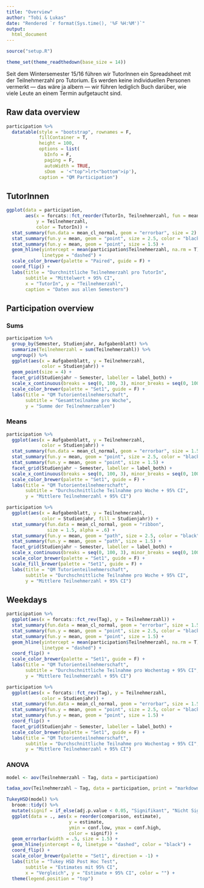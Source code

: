 ```yaml
---
title: "Overview"
author: "Tobi & Lukas"
date: "Rendered `r format(Sys.time(), '%F %H:%M')`"
output:
  html_document
---
```


```r
source("setup.R")

theme_set(theme_readthedown(base_size = 14))
```

Seit dem Wintersemester 15/16 führen wir TutorInnen ein Spreadsheet mit der Teilnehmerzahl pro Tutorium. Es werden keine individuellen Personen vermerkt — das wäre ja albern — wir führen lediglich Buch darüber, wie viele Leute an einem Termin aufgetaucht sind.  

## Raw data overview

```r
participation %>%
  datatable(style = "bootstrap", rownames = F, 
            fillContainer = T, 
            height = 100,
            options = list(
              bInfo = F,
              paging = F,
              autoWidth = TRUE,
              sDom  = '<"top">lrt<"bottom">ip'), 
            caption = "QM Participation")
```

## TutorInnen

```r
ggplot(data = participation, 
       aes(x = forcats::fct_reorder(TutorIn, Teilnehmerzahl, fun = mean), 
           y = Teilnehmerzahl,
           color = TutorIn)) +
  stat_summary(fun.data = mean_cl_normal, geom = "errorbar", size = 2) +
  stat_summary(fun.y = mean, geom = "point", size = 2.5, color = "black") +
  stat_summary(fun.y = mean, geom = "point", size = 1.5) +
  geom_hline(yintercept = mean(participation$Teilnehmerzahl, na.rm = T),
             linetype = "dashed") +
  scale_color_brewer(palette = "Paired", guide = F) +
  coord_flip() +
  labs(title = "Durchnittliche Teilnehmerzahl pro TutorIn",
       subtitle = "Mittelwert + 95% CI",
       x = "TutorIn", y = "Teilnehmerzahl",
       caption = "Daten aus allen Semestern")
```




## Participation overview

### Sums

```r
participation %>%
  group_by(Semester, Studienjahr, Aufgabenblatt) %>%
  summarize(Teilnehmerzahl = sum(Teilnehmerzahl)) %>%
  ungroup() %>%
  ggplot(aes(x = Aufgabenblatt, y = Teilnehmerzahl,
             color = Studienjahr)) +
  geom_point(size = 4) +
  facet_grid(Studienjahr ~ Semester, labeller = label_both) +
  scale_x_continuous(breaks = seq(0, 100, 3), minor_breaks = seq(0, 100, 1)) +
  scale_color_brewer(palette = "Set1", guide = F) +
  labs(title = "QM Tutorienteilnehmerschaft",
       subtitle = "Gesamtteilnahme pro Woche",
       y = "Summe der Teilnehmerzahlen")
```

### Means

```r
participation %>%
  ggplot(aes(x = Aufgabenblatt, y = Teilnehmerzahl,
             color = Studienjahr)) +
  stat_summary(fun.data = mean_cl_normal, geom = "errorbar", size = 1.5) +
  stat_summary(fun.y = mean, geom = "point", size = 2.5, color = "black") +
  stat_summary(fun.y = mean, geom = "point", size = 1.5) +
  facet_grid(Studienjahr ~ Semester, labeller = label_both) +
  scale_x_continuous(breaks = seq(0, 100, 3), minor_breaks = seq(0, 100, 1)) +
  scale_color_brewer(palette = "Set1", guide = F) +
  labs(title = "QM Tutorienteilnehmerschaft",
       subtitle = "Durchschnittliche Teilnahme pro Woche + 95% CI",
       y = "Mittlere Teilnehmerzahl + 95% CI")

participation %>%
  ggplot(aes(x = Aufgabenblatt, y = Teilnehmerzahl,
             color = Studienjahr, fill = Studienjahr)) +
  stat_summary(fun.data = mean_cl_normal, geom = "ribbon", 
               size = 1.5, alpha = .6) +
  stat_summary(fun.y = mean, geom = "path", size = 2.5, color = "black") +
  stat_summary(fun.y = mean, geom = "path", size = 1.5) +
  facet_grid(Studienjahr ~ Semester, labeller = label_both) +
  scale_x_continuous(breaks = seq(0, 100, 3), minor_breaks = seq(0, 100, 1)) +
  scale_color_brewer(palette = "Set1", guide = F) +
  scale_fill_brewer(palette = "Set1", guide = F) +
  labs(title = "QM Tutorienteilnehmerschaft",
       subtitle = "Durchschnittliche Teilnahme pro Woche + 95% CI",
       y = "Mittlere Teilnehmerzahl + 95% CI")
```

## Weekdays

```r
participation %>%
  ggplot(aes(x = forcats::fct_rev(Tag), y = Teilnehmerzahl)) +
  stat_summary(fun.data = mean_cl_normal, geom = "errorbar", size = 1.5) +
  stat_summary(fun.y = mean, geom = "point", size = 2.5, color = "black") +
  stat_summary(fun.y = mean, geom = "point", size = 1.5) +
  geom_hline(yintercept = mean(participation$Teilnehmerzahl, na.rm = T),
             linetype = "dashed") +
  coord_flip() +
  scale_color_brewer(palette = "Set1", guide = F) +
  labs(title = "QM Tutorienteilnehmerschaft",
       subtitle = "Durchschnittliche Teilnahme pro Wochentag + 95% CI",
       y = "Mittlere Teilnehmerzahl + 95% CI")

participation %>%
  ggplot(aes(x = forcats::fct_rev(Tag), y = Teilnehmerzahl,
             color = Studienjahr)) +
  stat_summary(fun.data = mean_cl_normal, geom = "errorbar", size = 1.5) +
  stat_summary(fun.y = mean, geom = "point", size = 2.5, color = "black") +
  stat_summary(fun.y = mean, geom = "point", size = 1.5) +
  coord_flip() +
  facet_grid(Studienjahr ~ Semester, labeller = label_both) +
  scale_color_brewer(palette = "Set1", guide = F) +
  labs(title = "QM Tutorienteilnehmerschaft",
       subtitle = "Durchschnittliche Teilnahme pro Wochentag + 95% CI",
       y = "Mittlere Teilnehmerzahl + 95% CI")
```

### ANOVA

```r
model <- aov(Teilnehmerzahl ~ Tag, data = participation)

tadaa_aov(Teilnehmerzahl ~ Tag, data = participation, print = "markdown")

TukeyHSD(model) %>%
  broom::tidy() %>%
  mutate(signif = if_else(adj.p.value < 0.05, "Signifikant", "Nicht Signifikant")) %>%
  ggplot(data = ., aes(x = reorder(comparison, estimate), 
                       y = estimate, 
                       ymin = conf.low, ymax = conf.high,
                       color = signif)) +
  geom_errorbar(width = .5, size = 1.5) +
  geom_hline(yintercept = 0, linetype = "dashed", color = "black") +
  coord_flip() +
  scale_color_brewer(palette = "Set1", direction = -1) +
  labs(title = "Tukey HSD Post Hoc Test",
       subtitle = "Estimates mit 95% CI",
       x = "Vergleich", y = "Estimate + 95% CI", color = "") +
  theme(legend.position = "top")
```

